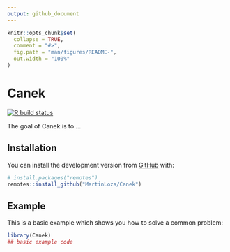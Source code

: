 ```yaml
---
output: github_document
---
```


<!-- README.md is generated from README.Rmd. Please edit that file -->

```r
knitr::opts_chunk$set(
  collapse = TRUE,
  comment = "#>",
  fig.path = "man/figures/README-",
  out.width = "100%"
)
```

# Canek

<!-- badges: start -->
[![R build status](https://github.com/MartinLoza/Canek/workflows/R-CMD-check/badge.svg)](https://github.com/MartinLoza/Canek)
<!-- badges: end -->

The goal of Canek is to ...

## Installation

<!--
You can install the released version of Canek from [CRAN](https://CRAN.R-project.org) with:

``` r
install.packages("Canek")
```
-->

You can install the development version from [GitHub](https://github.com/) with:

``` r
# install.packages("remotes")
remotes::install_github("MartinLoza/Canek")
```
## Example

This is a basic example which shows you how to solve a common problem:

```r
library(Canek)
## basic example code
```

